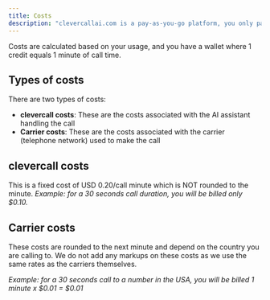```yaml
---
title: Costs
description: "clevercallai.com is a pay-as-you-go platform, you only pay for what you use."
---
```


Costs are calculated based on your usage, and you have a wallet where 1 credit equals 1 minute of call time.

## Types of costs

There are two types of costs:

- **clevercall costs**: These are the costs associated with the AI assistant handling the call
- **Carrier costs**: These are the costs associated with the carrier (telephone network) used to make the call

## clevercall costs

This is a fixed cost of USD 0.20/call minute which is NOT rounded to the minute.
_Example: for a 30 seconds call duration, you will be billed only $0.10._

## Carrier costs

These costs are rounded to the next minute and depend on the country you are calling to. We do not add any markups on these costs as we use the same rates as the carriers themselves.

_Example: for a 30 seconds call to a number in the USA, you will be billed 1 minute x $0.01 = $0.01_
